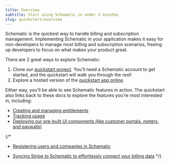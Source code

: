 ```yaml
---
title: Overview
subtitle: Start using Schematic in under 5 minutes
slug: quickstart/overview
---
```


Schematic is the quickest way to handle billing and subscription management. Implementing Schematic in your application makes it easy for non-developers to manage most billing and subscription scenarios, freeing up developers to focus on what makes your product great. 

There are 2 great ways to explore Schematic:

1. Clone our [quickstart project](https://github.com/schematichq/quickstart). You'll need a Schematic account to get started, and the quickstart will walk you through the rest!
2. Explore a hosted version of the [quickstart app online](https://schematic-demo-hosted-3xw5x8p5l-schematichq.vercel.app/entitlements).

Either way, you'll be able to see Schematic features in action. The quickstart also links back to these docs to explore the features you're most interested in, including:

- [Creating and managing entitlements](/quickstart/entitling-a-feature)
- [Tracking usage](/quickstart/usage-based-billing)
- [Deploying our pre-built UI components (like customer portals, meters, and paywalls)](/quickstart/deploying-ui-components)

{/*
- [Registering users and companies in Schematic](/quickstart/registering-users-and-companies)

- [Syncing Stripe to Schematic to effortlessly connect your billing data](/quickstart/syncing-stripe)
*/}
